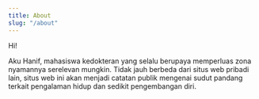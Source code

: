 ```yaml
---
title: About
slug: "/about"
---
```


Hi!

Aku Hanif, mahasiswa kedokteran yang selalu berupaya memperluas zona nyamannya serelevan mungkin. Tidak jauh berbeda dari situs web pribadi lain, situs web ini akan menjadi catatan publik mengenai sudut pandang terkait pengalaman hidup dan sedikit pengembangan diri.
